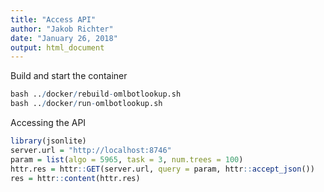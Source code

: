 ```yaml
---
title: "Access API"
author: "Jakob Richter"
date: "January 26, 2018"
output: html_document
---
```


Build and start the container
```r
bash ../docker/rebuild-omlbotlookup.sh
bash ../docker/run-omlbotlookup.sh
```

Accessing the API
```r
library(jsonlite)
server.url = "http://localhost:8746"
param = list(algo = 5965, task = 3, num.trees = 100)
httr.res = httr::GET(server.url, query = param, httr::accept_json())
res = httr::content(httr.res)
```
